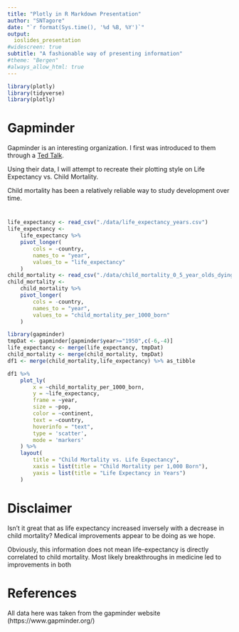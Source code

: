 ```yaml
---
title: "Plotly in R Markdown Presentation"
author: "SNTagore"
date: "`r format(Sys.time(), '%d %B, %Y')`"
output:
  ioslides_presentation
#widescreen: true
subtitle: "A fashionable way of presenting information"
#theme: "Bergen"
#always_allow_html: true
---
```


```R
library(plotly)
library(tidyverse)
library(plotly)
```


# Gapminder

Gapminder is an interesting organization. I first was introduced to them through a [Ted
Talk](https://www.youtube.com/watch?v=hVimVzgtD6w).

Using their data, I will attempt to recreate their plotting style on Life Expectancy vs. Child Mortality.

Child mortality has been a relatively reliable way to study development over time.

#

```R
life_expectancy <- read_csv("./data/life_expectancy_years.csv")
life_expectancy <-
    life_expectancy %>%
    pivot_longer(
        cols = -country,
        names_to = "year",
        values_to = "life_expectancy"
    )
child_mortality <- read_csv("./data/child_mortality_0_5_year_olds_dying_per_1000_born.csv")
child_mortality <-
    child_mortality %>%
    pivot_longer(
        cols = -country,
        names_to = "year",
        values_to = "child_mortality_per_1000_born"
    )

library(gapminder)
tmpDat <- gapminder[gapminder$year>="1950",c(-6,-4)]
life_expectancy <- merge(life_expectancy, tmpDat)
child_mortality <- merge(child_mortality, tmpDat)
df1 <- merge(child_mortality,life_expectancy) %>% as_tibble
```



```R
df1 %>%
    plot_ly(
        x = ~child_mortality_per_1000_born,
        y = ~life_expectancy,
        frame = ~year,
        size = ~pop,
        color = ~continent,
        text = ~country,
        hoverinfo = "text",
        type = 'scatter',
        mode = 'markers'
    ) %>%
    layout(
        title = "Child Mortality vs. Life Expectancy",
        xaxis = list(title = "Child Mortality per 1,000 Born"),
        yaxis = list(title = "Life Expectancy in Years")
    )
```

# Disclaimer

Isn't it great that as life expectancy increased inversely with a decrease in child mortality? Medical improvements appear to be doing as we hope.

Obviously, this information does not mean life-expectancy is directly correlated to child
mortality. Most likely breakthroughs in medicine led to improvements in both

# References

All data here was taken from the gapminder website (https://www.gapminder.org/)
